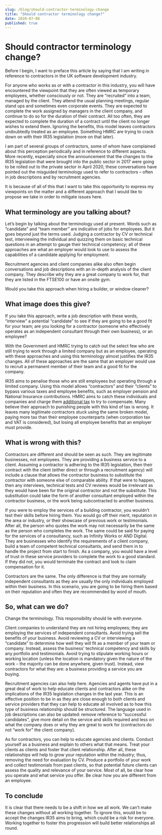 ```yaml
---
slug: /blog/should-contractor-terminology-change
title: "Should contractor terminology change?"
date: 2020-07-08
published: true
---
```


# Should contractor terminology change?
Before I begin, I want to preface this article by saying that I am writing in reference
to contractors in the UK software development industry.

For anyone who works as or with a contractor in this industry, you will have encountered
the viewpoint that they are often viewed as temporary employees, whether consciously or not.
They are “recruited” into a team, managed by the client. They attend the usual planning
meetings, regular stand ups and sometimes even corporate events. They are expected to complete
the work assigned by managers in the client company, and continue to do so for the duration
of their contract. All too often, they are expected to complete the duration of a contract
until the client no longer wishes to extend them. Ignoring the benefits, this model leaves
contractors undoubtedly treated as an employee. Something HMRC are trying to crack down on
with their IR35 legislation (more on that later).

I am part of several groups of contractors, some of whom have complained about this perception
periodically and in reference to different aspects. More recently, especially since the
announcement that the changes to the IR35 legislation that were brought into the public
sector in 2017 were going to be rolled out to the private sector in April 2020, these
conversations have pointed out the misguided terminology used to refer to contractors –
often in job descriptions and by recruitment agencies.

It is because of all of this that I want to take this opportunity to express my viewpoints
on the matter and a different approach that I would like to propose we take in order to mitigate issues here.

## What terminology are you talking about?
Let’s begin by talking about the terminology used at present. Words such as “candidate” and
“team member” are indicative of jobs for employees. But it goes beyond just the terms used.
Judging a contractor by CV or technical test, interviewing the individual and quizzing them
on basic technical questions in an attempt to gauge their technical competency; all of these
approaches are what an employer would look to use to assess the capabilities of a candidate applying for employment.

Recruitment agencies and client companies alike also often begin conversations and job descriptions
with an in-depth analysis of the client company. They describe why they are a great company to work
for, that they are listed in the FTSE100 or have an onsite gym.

Would you take this approach when hiring a builder, or window cleaner?

## What image does this give?
If you take this approach, write a job description with these words, “interview” a potential “candidate”
to see if they are going to be a good fit for your team; are you looking for a contractor (someone who
effectively operates as an independent consultant through their own business), or an employee?

With the Government and HMRC trying to catch out the select few who are still trying to work through a
limited company but as an employee, operating with these approaches and using this terminology almost
justifies the IR35 changes. All of these approaches are the same that an employer would use to recruit
a permanent member of their team and a good fit for the company.

IR35 aims to penalise those who are still employees but operating through a limited company. Using this
model allows “contractors” and their “clients” to bypass various taxes and employee benefits, such as
employer pension and National Insurance contributions. HMRC aims to catch these individuals and companies
and charge them [additional tax](https://www.gov.uk/guidance/understanding-off-payroll-working-ir35) to try
to compensate. Many believe their approach to punishing people with this kind of tax is wrong. It leaves
many legitimate contractors stuck using the same broken model, paying more tax than their employee counterparts
(when corporation tax and VAT is considered), but losing all employee benefits that an employer must provide.

## What is wrong with this?
Contractors are different and should be seen as such. They are legitimate businesses, not employees. They
are providing a business service to a client. Assuming a contractor is adhering to the IR35 legislation,
then their contract with the client (either direct or through a recruitment agency) will include a clause
that allows the contractor business to substitute the contractor with someone else of comparable ability.
If that were to happen, then any interviews, technical tests and CV reviews would be irrelevant as they would
have been for the original contractor and not the substitute. This substitution could take the form of another
consultant employed within the contractor business, or the work being subcontracted to another business.

If you were to employ the services of a building contractor, you wouldn’t test their skills before hiring them.
You would go off their merit, reputation in the area or industry, or their showcase of previous work or testimonials.
After all, the person who quotes the work may not necessarily be the same as the person who completes the work.
The same could be said for paying for the services of a consultancy, such as Infinity Works or AND Digital. They
are businesses who identify the requirements of a client company, build a team of competent technical consultants,
and send them in to handle the project from start to finish. As a company, you would have a level of trust in these
service providers to complete the work to a good standard. If they did not, you would terminate the contract and
look to claim compensation for it.

Contractors are the same. The only difference is that they are normally independent consultants as they are usually
the only individuals employed within their business. In this scenario, you are going to be hiring them based on their
reputation and often they are recommended by word of mouth.

## So, what can we do?
Change the terminology. This responsibility should lie with everyone.

Client companies to understand they are not hiring employees; they are employing the services of independent consultants.
Avoid trying sell the benefits of your business. Avoid reviewing a CV or interviewing a “candidate” to determine how well
they will fit as a member of your team or company. Instead, assess the business' technical competency and skills by any
portfolio and testimonials. Avoid trying to stipulate working hours or working location (unless the location is mandatory
given the nature of the work – the majority can be done anywhere, given trust). Instead, view contractors for what they are:
a business providing a service you are buying.

Recruitment agencies can also help here. Agencies and agents have put in a great deal of work to help educate clients and
contractors alike on the implications of the IR35 legislation changes in the last year. This is an effective position to be
in as they are close enough to both clients and service providers that they can help to educate all involved as to how this
type of business relationship should be structured. The language used in job descriptions can also be updated: remove reference
to “successful candidates”, give more detail on the service and skills required and less on what the company does or why they
are great to work for (contractors do not “work for” the client company).

As for contractors, you can help to educate agencies and clients. Conduct yourself as a business and explain to others what
that means. Treat your clients as clients and foster that client relationship. After all, these relationships will help to grow
your reputation within the industry; thus, removing the need for evaluation by CV. Produce a portfolio of your work and collect
testimonials from past clients, so that potential future clients can assess the quality and relevance of your service. Most of
all, be clear how you operate and what service you offer. Be clear how you are different from an employee.

## To conclude
It is clear that there needs to be a shift in how we all work. We can’t make these changes without all working together.
To ignore this, would be to accept the changes IR35 aims to bring, which could be a risk for everyone. Working together
to foster this progression will build better relationships all round.
